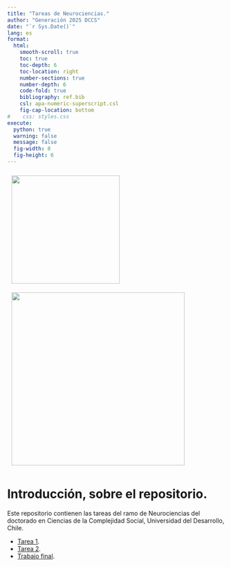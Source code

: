 ```yaml
---
title: "Tareas de Neurociencias."
author: "Generación 2025 DCCS"
date: "`r Sys.Date()`"
lang: es
format:
  html:
    smooth-scroll: true
    toc: true
    toc-depth: 6
    toc-location: right
    number-sections: true
    number-depth: 6
    code-fold: true
    bibliography: ref.bib
    csl: apa-numeric-superscript.csl
    fig-cap-location: bottom
#    css: styles.css
execute:
  python: true
  warning: false
  message: false
  fig-width: 8
  fig-height: 6
---
```

<img src="logo1.png" style="width: 250px; position:relative; top:0; left:0; padding:10px;"/>
<img src="logo2.png" style="width: 400px; position:relative; top:0; right:0; padding:10px;"/>


# Introducción, sobre el repositorio.

Este repositorio contienen las tareas del ramo de Neurociencias del doctorado en Ciencias de la Complejidad Social, Universidad del Desarrollo, Chile.

- [Tarea 1](https://amarusimonaguerojimenez.github.io/Neurociencia-DCCS/Tarea1.html).
- [Tarea 2](https://amarusimonaguerojimenez.github.io/Neurociencia-DCCS/Tarea2.html).
- [Trabajo final](https://amarusimonaguerojimenez.github.io/Neurociencia-DCCS/Tarea3.html).